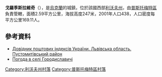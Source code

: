 {{coord|49|45|7|N|24|17|41|E|scale:100000|display=title}}

'''戈羅季斯拉維奇'''（{{lang-uk|Городиславичі}}），是[[烏克蘭|烏克蘭]]的城鎮，位於該國西部[[利沃夫州|利沃夫州]]，由[[普斯托梅特區|普斯托梅特區]]負責管轄，面積2.59平方公里，海拔高度247米，2001年人口438，人口密度每平方公里169.11人。

==參考資料==
*[http://www.uaidx.com/13/298/index Довідник поштових індексів України. Львівська область. Пустомитівський район] {{Wayback|url=http://www.uaidx.com/13/298/index |date=20161011013019 }}
* [http://weather.in.ua/ua/l'vovskaja/5611 Погода в селі Городиславичі]{{Wayback|url=http://weather.in.ua/ua/l%27vovskaja/5611 |date=20200114144004 }}

[[Category:利沃夫州村落|Category:利沃夫州村落]]
[[Category:普斯托梅特區村落|Category:普斯托梅特區村落]]


{{Lviv-geo-stub}}